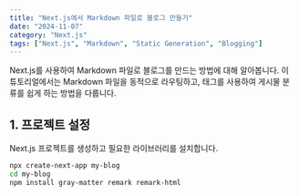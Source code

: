 ```yaml
---
title: "Next.js에서 Markdown 파일로 블로그 만들기"
date: "2024-11-07"
category: "Next.js"
tags: ["Next.js", "Markdown", "Static Generation", "Blogging"]
---
```


Next.js를 사용하여 Markdown 파일로 블로그를 만드는 방법에 대해 알아봅니다. 이 튜토리얼에서는 Markdown 파일을 동적으로 라우팅하고, 태그를 사용하여 게시물 분류를 쉽게 하는 방법을 다룹니다.

## 1. 프로젝트 설정

Next.js 프로젝트를 생성하고 필요한 라이브러리를 설치합니다.

```bash
npx create-next-app my-blog
cd my-blog
npm install gray-matter remark remark-html
```
